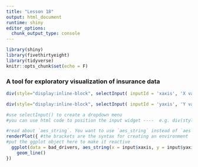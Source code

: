 ```yaml
---
title: "Lesson 18"
output: html_document
runtime: shiny
editor_options: 
  chunk_output_type: console
---
```


```r
library(shiny)
library(fivethirtyeight)
library(tidyverse)
knitr::opts_chunk$set(echo = F)
```


### A tool for exploratory visualization of insurance data

```r
div(style="display:inline-block", selectInput( inputId = 'xaxis', 'X variable:', names(bad_drivers), selected = 'perc_speeding'))

div(style="display:inline-block", selectInput( inputId = 'yaxis', 'Y variable:', names(bad_drivers), selected = 'perc_alcohol'))

#use selectInput() to create a dropdown menu
#you can use html code to position the input widget ----  e.g. div(style="display:inline-block", .... )
```


```r
#read about `aes_string`. You want to use `aes_string` instead of `aes` since `selectInput` returns a character.
renderPlot({ #the brackets are the syntax for creating an environment
#put the ggplot object here to make it reactive
  ggplot(data = bad_drivers, aes_string(x = input$xaxis, y = input$yaxis))+
    geom_line()
})

```




